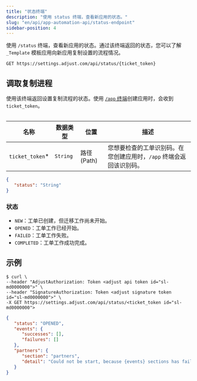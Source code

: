 ```yaml
---
title: "状态终端"
description: "使用 status 终端，查看新应用的状态。"
slug: "en/api/app-automation-api/status-endpoint"
sidebar-position: 4
---
```

使用 `/status` 终端，查看新应用的状态。通过该终端返回的状态，您可以了解 `_Template` 模板应用向新应用复制设置的流程情况。

```http
GET https://settings.adjust.com/api/status/{ticket_token}
```

调取复制进程
------

使用该终端返回设置复制流程的状态。使用 [`/app` 终端](/en/api/app-automation-api/app-endpoint)创建应用时，会收到 `ticket_token`。
<table> 

|        名称         |   数据类型   |      位置       |                  描述                   |
|-------------------|----------|---------------|---------------------------------------|
| `ticket_token`\* | `String` | 路径 \(Path\) | 您想要检查的工单识别码。在您创建应用时，`/app` 终端会返回该识别码。 |

</Table> 

```json
{
   "status": "String"
}
```

### 状态

* `NEW`：工单已创建，但迁移工作尚未开始。
* `OPENED`：工单工作已经开始。
* `FAILED`：工单工作失败。
* `COMPLETED`：工单工作成功完成。

示例
---

```console
$ curl \
--header "AdjustAuthorization: Token <adjust api token id="sl-md0000000">" \
--header "SignatureAuthorization: Token <adjust signature token id="sl-md0000000">" \
-X GET https://settings.adjust.com/api/status/<ticket_token id="sl-md0000000">
```

```json
{
   "status": "OPENED",
   "events": {
      "successes": [],
      "failures": []
   },
   "partners": {
      "section": "partners",
      "detail": "Could not be start, because {events} sections has failed"
   }
}
```

